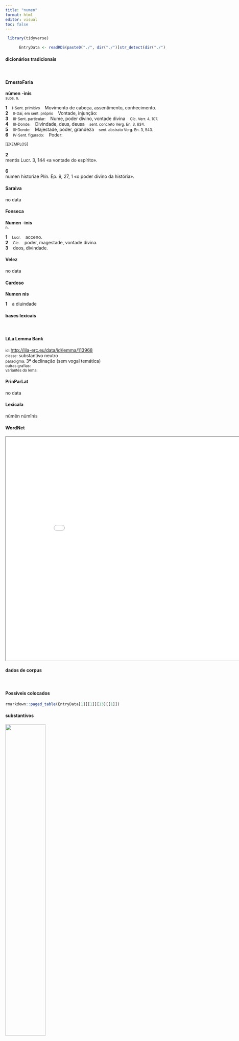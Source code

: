 ```yaml
---
title: "numen"
format: html
editor: visual
toc: false
---
```



```r
 library(tidyverse) 

      EntryData <- readRDS(paste0("./", dir("./")[str_detect(dir("./"), "_xx110-117-109-101-110xx_.rds")]))

```


#### dicionários tradicionais

&emsp;




::: panel-tabset

#### ErnestoFaria

<b>nūmen</b> <b>-ìnis</b> <br> <small>subs. n.</small> <br> <small></small>   <p> <b>1</b> &ensp; <small>I-Sent. primitivo</small> &ensp; Movimento de cabeça, assentimento, conhecimento. &ensp; <small></small> <br> <b>2</b> &ensp; <small>II-Daí, em sent. próprio</small> &ensp; Vontade, injunção: &ensp; <small></small> <br> <b>3</b> &ensp; <small>III-Sent. particular:</small> &ensp; Nume, poder divino, vontade divina &ensp; <small>Cíc. Verr. 4, 107.</small> <br> <b>4</b> &ensp; <small>III-Donde:</small> &ensp; Divindade, deus, deusa &ensp; <small>sent. concreto Verg. En. 3, 634.</small> <br> <b>5</b> &ensp; <small>III-Donde:</small> &ensp; Majestade, poder, grandeza &ensp; <small>sent. abstrato Verg. En. 3, 543.</small> <br> <b>6</b> &ensp; <small>IV-Sent. figurado:</small> &ensp; Poder: &ensp; <small></small> </p>   <p><small>[EXEMPLOS]</small><br> <br><b>2</b><br>mentis Lucr. 3, 144 «a vontade do espírito». <br> <br><b>6</b><br>numen historiae Plín. Ep. 9, 27, 1 «o poder divino da história». </p>




#### Saraiva

no data




#### Fonseca

<b>Numen</b> -<b>inis</b> <br> <small>n.</small>   <p> <b>1</b> &ensp; <small>Lucr.</small> &ensp; acceno. <br> <b>2</b> &ensp; <small>Cic.</small> &ensp; poder, magestade, vontade divina. <br> <b>3</b> &ensp; deos, divindade. </p>




#### Velez

no data




#### Cardoso

<b>Numen</b> <b>nis</b>   <p> <b>1</b> &ensp; a diuindade </p>


:::



#### bases lexicais

&emsp;






::: panel-tabset

#### LiLa Lemma Bank

<small> id: </small> <a href=' http://lila-erc.eu/data/id/lemma/113968 ' target="_blank"> http://lila-erc.eu/data/id/lemma/113968 </a> <br>
<small> classe: </small> substantivo neutro   <br>
<small> paradigma: </small> 3ª declinação (sem vogal temática) <br>
<small> outras grafias: </small>  <br>
<small> variantes do lema: </small>  <br>





#### PrinParLat

no data




#### Lexicala

nūmĕn 
 nūmĭnis




#### WordNet

<iframe width='900' height='700' src='Media/Tree__xx110-117-109-101-110xx__sem_type_lexemes_pt.html'>

</iframe>


:::



#### dados de corpus

&emsp;




::: panel-tabset

#### Possíveis colocados

```r

rmarkdown::paged_table(EntryData[1][[1]][13][[1]])

```


#### substantivos

![](./Media/wordcloud__xx110-117-109-101-110xx__BY_collocate_scoreSUBST.webp){width=50% fig-alt='This chart plots collocate by scoreSUBST, for the headword numen here are all the values plotted: collocate: precor; scoreSUBST: 0. collocate: tuus; scoreSUBST: 0. collocate: que; scoreSUBST: 0'}




#### adjetivos

![](./Media/wordcloud__xx110-117-109-101-110xx__BY_collocate_scoreADJ.webp){width=50% fig-alt='This chart plots collocate by scoreADJ, for the headword numen here are all the values plotted: collocate: precor; scoreADJ: 0. collocate: tuus; scoreADJ: 0. collocate: que; scoreADJ: 0'}




#### verbos

![](./Media/wordcloud__xx110-117-109-101-110xx__BY_collocate_scoreVERBO.webp){width=50% fig-alt='This chart plots collocate by scoreVERBO, for the headword numen here are all the values plotted: collocate: precor; scoreVERBO: 3. collocate: tuus; scoreVERBO: 0. collocate: que; scoreVERBO: 0'}




#### advérbios

![](./Media/wordcloud__xx110-117-109-101-110xx__BY_collocate_scoreADV.webp){width=50% fig-alt='This chart plots collocate by scoreADV, for the headword numen here are all the values plotted: collocate: precor; scoreADV: 0. collocate: tuus; scoreADV: 0. collocate: que; scoreADV: 0'}




#### preposições e conjunções

![](./Media/wordcloud__xx110-117-109-101-110xx__BY_collocate_scoreFUNC.webp){width=50% fig-alt='This chart plots collocate by scoreFUNC, for the headword numen here are all the values plotted: collocate: precor; scoreFUNC: 0. collocate: tuus; scoreFUNC: 0. collocate: que; scoreFUNC: 0'}


:::



::: panel-tabset

#### ExemplosTraduzidos

<p> colit impense femina uirque <b>numen</b> geminum <br> <small> Sen.Ag.398 <br> Suntuosamente mulher e homem cultuam a divindade dos gêmeos. <small> [JDD] </small> </small> </p>
; <p> Placuit caeleste precari <b>numen</b> et auxilium per sacras quaerere sortes . <br> <small> Ov.Met.1.367-8 <br> agradou-lhes suplicar à divindade celeste e buscar ajuda através de oráculos sagrados. <small> [JDD] </small> </small> </p>
; <p> quisquis es nondum malis satiate tantis caelitum tandem tuum <b>numen</b> serena cladibus nostris daret uel Troia lacrimas <br> <small> Sen.Ag.519 <br> Tu, quem quer que sejas dos deuses do céu, ainda não saciado com tão grandes desgraças, serena enfim teu poder divino: até mesmo Tróia concederia lágrimas para as nossas desgraças. <small> [JDD] </small> </small> </p>





#### Frequência por autor

![](./Media/barchart__xx110-117-109-101-110xx__lemma_BY_author_Frequencies.webp){width=50% fig-alt='This charts plots the frequency of lemma by author_Frequencies. The Ovidius subcorpus registers the highest normalized frequency, with the value of 13.73 and an absolute frequency of 8. The Tacitus subcorpus follows, with a normalized frequency of 0 and an absolute frequency of 0. the subcorpus with the least normalized frequency is Horatius with the normalized value of 0 and an absolute freqeuncy of 0. here are all the values: subcorpus: Caesar ; normalized frequency: 1 ; absolute frequency: 0.377672029609487. subcorpus: Cicero ; normalized frequency: 8 ; absolute frequency: 0.498367845306621. subcorpus: Horatius ; normalized frequency: 0 ; absolute frequency: 0. subcorpus: Ovidius ; normalized frequency: 8 ; absolute frequency: 13.7268359643102. subcorpus: Phaedrus ; normalized frequency: 0 ; absolute frequency: 0. subcorpus: Sallustius ; normalized frequency: 0 ; absolute frequency: 0. subcorpus: Seneca ; normalized frequency: 10 ; absolute frequency: 1.86633321513223. subcorpus: Suetonius ; normalized frequency: 0 ; absolute frequency: 0. subcorpus: Tacitus ; normalized frequency: 0 ; absolute frequency: 0. subcorpus: Vergilius ; normalized frequency: 7 ; absolute frequency: 13.5135135135135. subcorpus: Hieronymus ; normalized frequency: 0 ; absolute frequency: 0'}




#### Frequência por gênero

![](./Media/barchart__xx110-117-109-101-110xx__lemma_BY_genre_Frequencies.webp){width=50% fig-alt='This charts plots the frequency of lemma by genre_Frequencies. The Poesia.épica subcorpus registers the highest normalized frequency, with the value of 13.51 and an absolute frequency of 7. The Poesia.trágica subcorpus follows, with a normalized frequency of 8.69 and an absolute frequency of 10. the subcorpus with the least normalized frequency is Prosa.filosófica with the normalized value of 0 and an absolute freqeuncy of 0. here are all the values: subcorpus: Prosa.histórica ; normalized frequency: 1 ; absolute frequency: 0.243433384454344. subcorpus: Prosa.filosófica ; normalized frequency: 0 ; absolute frequency: 0. subcorpus: Prosa.oratória ; normalized frequency: 8 ; absolute frequency: 0.768100774821657. subcorpus: Prosa.epistolográfica ; normalized frequency: 0 ; absolute frequency: 0. subcorpus: Poesia.lírica ; normalized frequency: 1 ; absolute frequency: 0.84125515268781. subcorpus: Poesia.didática ; normalized frequency: 7 ; absolute frequency: 5.93773856985325. subcorpus: Poesia.trágica ; normalized frequency: 10 ; absolute frequency: 8.68658790826963. subcorpus: Poesia.épica ; normalized frequency: 7 ; absolute frequency: 13.5135135135135. subcorpus: Prosa.ficcional ; normalized frequency: 0 ; absolute frequency: 0'}




#### Frequência por século

![](./Media/barchart__xx110-117-109-101-110xx__lemma_BY_period_Frequencies.webp){width=50% fig-alt='This charts plots the frequency of lemma by period_Frequencies. The I.d.C. subcorpus registers the highest normalized frequency, with the value of 2.6 and an absolute frequency of 17. The I.a.C. subcorpus follows, with a normalized frequency of 0.79 and an absolute frequency of 17. the subcorpus with the least normalized frequency is II.d.C. with the normalized value of 0 and an absolute freqeuncy of 0. here are all the values: subcorpus: I.a.C. ; normalized frequency: 17 ; absolute frequency: 0.791249709099372. subcorpus: I.d.C. ; normalized frequency: 17 ; absolute frequency: 2.60058130640967. subcorpus: II.d.C. ; normalized frequency: 0 ; absolute frequency: 0. subcorpus: IV.d.C. ; normalized frequency: 0 ; absolute frequency: 0'}


:::


